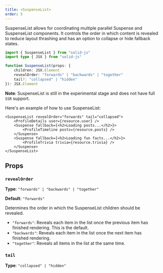 ```yaml
---
title: <SuspenseList>
order: 5
---
```


SuspenseList allows for coordinating multiple parallel Suspense and SuspenseList components. It controls the order in which content is revealed to reduce layout thrashing and has an option to collapse or hide fallback states.

```ts
import { SuspenseList } from "solid-js"
import type { JSX } from "solid-js"

function SuspenseList(props: {
	children: JSX.Element
	revealOrder: "forwards" | "backwards" | "together"
	tail?: "collapsed" | "hidden"
}): JSX.Element
```

**Note**: SuspenseList is still in the experimental stage and does not have full `SSR` support.

Here's an example of how to use SuspenseList:

```tsx
<SuspenseList revealOrder="forwards" tail="collapsed">
	<ProfileDetails user={resource.user} />
	<Suspense fallback={<h2>Loading posts...</h2>}>
		<ProfileTimeline posts={resource.posts} />
	</Suspense>
	<Suspense fallback={<h2>Loading fun facts...</h2>}>
		<ProfileTrivia trivia={resource.trivia} />
	</Suspense>
</SuspenseList>
```

## Props

### `revealOrder`

**Type**: `"forwards" | "backwards" | "together"`

**Default**: `"forwards"`

Determines the order in which the SuspenseList children should be revealed.

- `"forwards"`: Reveals each item in the list once the previous item has finished rendering. This is the default.
- `"backwards"`: Reveals each item in the list once the next item has finished rendering.
- `"together"`: Reveals all items in the list at the same time.

### `tail`

**Type**: `"collapsed" | "hidden"`
